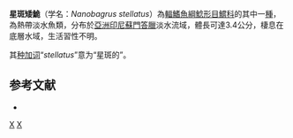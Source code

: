 {{Speciesbox
| status = NE
| status_system = IUCN3.1
| taxon = Nanobagrus stellatus
| authority = Tan & Ng, 2000
| synonyms = 
}}
'''星斑矮鮠'''（学名：''Nanobagrus stellatus''）為[[輻鰭魚綱|輻鰭魚綱]][[鯰形目|鯰形目]][[鱨科|鱨科]]的其中一[[種|種]]，為熱帶淡水魚類，分布於[[亞洲|亞洲]][[印尼|印尼]][[蘇門答臘|蘇門答臘]]淡水流域，體長可達3.4公分，棲息在底層水域，生活習性不明。

其[[种加词|种加词]]“''stellatus''”意为“星斑的”。

==参考文献==
*{{FishBase_species|genus=Nanobagrus|species=stellatus|year=2015|month=4}}

{{Taxonbar|from=Q3754513}}

[[Category:矮鮠屬|X]]
[[Category:2000年描述的鱼类|X]]